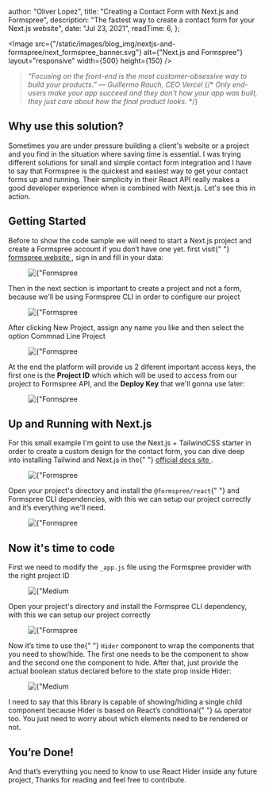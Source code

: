 
  author: "Oliver Lopez",
  title: "Creating a Contact Form with Next.js and Formspree",
  description:
    "The fastest way to create a contact form for your Next.js website",
  date: "Jul 23, 2021",
  readTime: 6,
};


<Image
  src={"/static/images/blog_img/nextjs-and-formspree/next_formspree_banner.svg"}
  alt={"Next.js and Formspree"}
  layout="responsive"
  width={500}
  height={150}
/>

<blockquote className="break-words text-md text-left leading-relaxed">
  <i>
    “Focusing on the front-end is the most customer-obsessive way to build your
    products.” — <span>Guillermo Rauch, CEO Vercel</span>
  </i>
  {/* <i>
    Only end-users make your app succeed and they don't how your app was built,
    they just care about how the final product looks.
  </i> */}
</blockquote>

<h2 className="mt-6 text-2xl font-bold">Why use this solution?</h2>

<p className="break-words text-md text-left leading-relaxed text-gray-700 dark:text-white">
  Sometimes you are under pressure building a client's website or a project and
  you find in the situation where saving time is essential. I was trying
  different solutions for small and simple contact form integration and I have
  to say that Formspree is the quickest and easiest way to get your contact
  forms up and running. Their simplicity in their React API really makes a good
  developer experience when is combined with Next.js. Let's see this in action.
</p>

<h2 className="mt-6 text-2xl font-bold">Getting Started</h2>

<p className="break-words text-md text-left leading-relaxed text-gray-700 dark:text-white">
  Before to show the code sample we will need to start a Next.js project and
  create a Formspree account if you don’t have one yet. first visit{" "}
  <a className="text-blue-400 dark:text-blue-400" href="https://formspree.io">
    formspree website
  </a>
  , sign in and fill in your data:
</p>

<figure className="md:px-5 md:mt-4 md:mb-5">
  <Image
    src={"/static/images/blog_img/nextjs-and-formspree/platform_1.png"}
    alt={"Formspree sign up"}
    layout="responsive"
    width={700}
    height={375}
  />
</figure>

<p className="break-words text-md text-left leading-relaxed text-gray-700 dark:text-white">
  Then in the next section is important to create a project and not a form,
  because we'll be using Formspree CLI in order to configure our project
</p>

<figure className="md:px-5 md:mt-4 md:mb-5">
  <Image
    src={"/static/images/blog_img/nextjs-and-formspree/platform_2.png"}
    alt={"Formspree create a project"}
    layout="responsive"
    width={700}
    height={375}
  />
</figure>

<p className="break-words text-md text-left leading-relaxed text-gray-700 dark:text-white">
  After clicking New Project, assign any name you like and then select the
  option <span className="font-semibold">Commnad Line Project</span>
</p>

<figure className="md:px-5 md:mt-4 md:mb-5">
  <Image
    src={"/static/images/blog_img/nextjs-and-formspree/platform_3.png"}
    alt={"Formspree sign up"}
    layout="responsive"
    width={700}
    height={650}
  />
</figure>

<p className="break-words text-md text-left leading-relaxed text-gray-700 dark:text-white">
  At the end the platform will provide us 2 diferent important access keys, the
  first one is the <b>Project ID</b> which which will be used to access from our
  project to Formspree API, and the <b>Deploy Key</b> that we'll gonna use
  later:
</p>

<figure className="md:px-5 md:mt-4 md:mb-5">
  <Image
    src={"/static/images/blog_img/nextjs-and-formspree/platform_4.png"}
    alt={"Formspree sign up"}
    layout="responsive"
    width={900}
    height={160}
  />
</figure>

<h2 className="mt-6 text-2xl font-bold">Up and Running with Next.js</h2>

<p className="break-words text-md text-left leading-relaxed text-gray-700 dark:text-white">
  For this small example I'm goint to use the Next.js + TailwindCSS starter in
  order to create a custom design for the contact form, you can dive deep into
  installing Tailwind and Next.js in the{" "}
  <a
    className="text-blue-500 dark:text-blue-400"
    href="https://tailwindcss.com/docs/guides/nextjs"
  >
    official docs site
  </a>
  .
</p>

<figure className="md:px-5 md:mt-4 md:mb-5">
  <Image
    src={"/static/images/blog_img/nextjs-and-formspree/cli_1.png"}
    alt={"Formspree sign up"}
    layout="responsive"
    width={900}
    height={110}
  />
</figure>

<p className="break-words text-md text-left leading-relaxed text-gray-700 dark:text-white">
  Open your project's directory and install the <code>@formspree/react</code>{" "}
  and Formspree CLI dependencies, with this we can setup our project correctly
  and it’s everything we'll need.
</p>

<figure className="md:px-5 md:mt-4 md:mb-5">
  <Image
    src={"/static/images/blog_img/nextjs-and-formspree/cli_2.png"}
    alt={"Formspree sign up"}
    layout="responsive"
    width={900}
    height={180}
  />
</figure>

<h2 className="mt-6 text-2xl font-bold">Now it's time to code</h2>

<p className="break-words text-md text-left leading-relaxed text-gray-700 dark:text-white">
  First we need to modify the <code>_app.js</code> file using the Formspree
  provider with the right project ID
</p>

<figure className="md:px-5 md:mt-4 md:mb-5">
  <Image
    src={"/static/images/blog_img/nextjs-and-formspree/code_1.png"}
    alt={"Medium Skeleton"}
    layout="responsive"
    width={650}
    height={400}
  />
</figure>

<p className="break-words text-md text-left leading-relaxed text-gray-700 dark:text-white">
  Open your project's directory and install the Formspree CLI dependency, with
  this we can setup our project correctly
</p>

<figure className="md:px-5 md:mt-4 md:mb-5">
  <Image
    src={"/static/images/blog_img/nextjs-and-formspree/cli_2.png"}
    alt={"Formspree sign up"}
    layout="responsive"
    width={900}
    height={180}
  />
</figure>

<p className="break-words text-md text-left leading-relaxed text-gray-700 dark:text-white">
  Now it’s time to use the{" "}
  <code className="bg-gray-200 dark:bg-gray-500  px-1">Hider</code> component to
  wrap the components that you need to show/hide. The first one needs to be the
  component to show and the second one the component to hide. After that, just
  provide the actual boolean status declared before to the state prop inside
  Hider:
</p>

<figure className="md:px-5 md:mt-4 md:mb-5">
  <Image
    src={"/static/images/blog_img/intro-to-react/third_line.png"}
    alt={"Medium Skeleton"}
    layout="responsive"
    width={700}
    height={430}
  />
</figure>

<p className="break-words text-md text-left leading-relaxed text-gray-700 dark:text-white">
  I need to say that this library is capable of showing/hiding a single child
  component because Hider is based on React’s conditional{" "}
  <code className="bg-gray-200 dark:bg-gray-500 px-1">&&</code> operator too.
  You just need to worry about which elements need to be rendered or not.
</p>

<h2 className="mt-6 text-2xl font-bold">You’re Done!</h2>

<p className="break-words text-md text-left leading-relaxed text-gray-700 dark:text-white">
  And that’s everything you need to know to use React Hider inside any future
  project, Thanks for reading and feel free to contribute.
</p>
